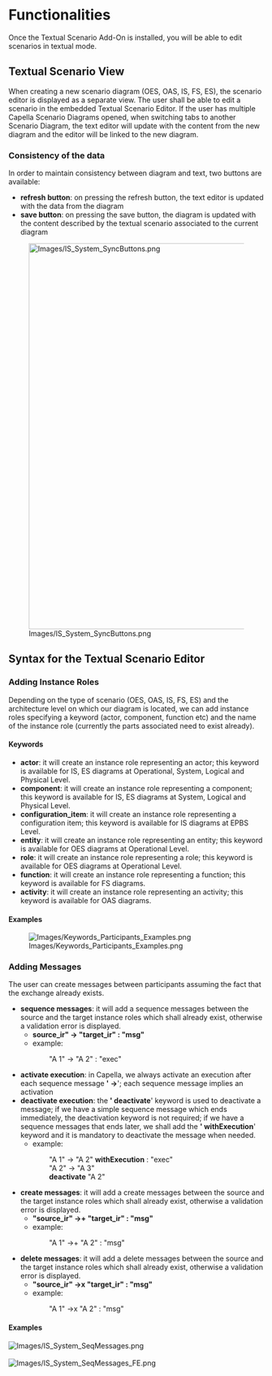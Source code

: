 <!--
	Copyright (c) 2020 THALES GLOBAL SERVICES.
	
	This program and the accompanying materials are made available under the
	terms of the Eclipse Public License 2.0 which is available at
	http://www.eclipse.org/legal/epl-2.0
	
	SPDX-License-Identifier: EPL-2.0
	
	Contributors:
	   Thales - initial API and implementation
-->

=Functionalities=

Once the Textual Scenario Add-On is installed, you will be able to edit scenarios in textual mode.

==Textual Scenario View==

When creating a new scenario diagram (OES, OAS, IS, FS, ES), the scenario editor is displayed as a separate view. The user shall be able to edit a scenario in the embedded Textual Scenario Editor. If the user has multiple Capella Scenario Diagrams opened, when switching tabs to another Scenario Diagram, the text editor will update with the content from the new diagram and the editor will be linked to the new diagram.

===Consistency of the data===
In order to maintain consistency between diagram and text, two buttons are available:
* ''' refresh button ''': on pressing the refresh button, the text editor is updated with the data from the diagram
* ''' save button ''': on pressing the save button, the diagram is updated with the content described by the textual scenario associated to the current diagram
[[Image:Images/IS_System_SyncButtons.png|center|760px]]

==Syntax for the Textual Scenario Editor==

===Adding Instance Roles===
Depending on the type of scenario (OES, OAS, IS, FS, ES) and the architecture level on which our diagram is located, we can add instance roles specifying a keyword (actor, component, function etc) and the name of the instance role (currently the parts associated need to exist already).

====Keywords====
* ''' actor ''': it will create an instance role representing an actor; this keyword is available for IS, ES diagrams at Operational, System, Logical and Physical Level.
* ''' component ''': it will create an instance role representing a component; this keyword is available for IS, ES diagrams at System, Logical and Physical Level.
* ''' configuration_item ''': it will create an instance role representing a configuration item; this keyword is available for IS diagrams at EPBS Level.
* ''' entity ''': it will create an instance role representing an entity; this keyword is available for OES diagrams at Operational Level.
* ''' role ''': it will create an instance role representing a role; this keyword is available for OES diagrams at Operational Level.
* ''' function ''': it will create an instance role representing a function; this keyword is available for FS diagrams.
* ''' activity ''': it will create an instance role representing an activity; this keyword is available for OAS diagrams.

====Examples====

[[Image:Images/Keywords_Participants_Examples.png|center]]

===Adding Messages===
The user can create messages between participants assuming the fact that the exchange already exists.

* ''' sequence messages ''': it will add a sequence messages between the source and the target instance roles which shall already exist, otherwise a validation error is displayed.
** ''' source_ir" -> "target_ir" : "msg" '''
** example:
::: "A 1" -> "A 2" : "exec" 
* ''' activate execution ''': in Capella, we always activate an execution after each sequence message '''' -> ''''; each sequence message implies an activation 
* ''' deactivate execution ''': the '''' deactivate '''' keyword is used to deactivate a message; if we have a simple sequence message which ends immediately, the deactivation keyword is not required; if we have a sequence messages that ends later, we shall add the '''' withExecution '''' keyword and it is mandatory to deactivate the message when needed.
** example:
::: "A 1" -> "A 2" ''' withExecution ''' : "exec"
::: "A 2" -> "A 3"
::: '''deactivate''' "A 2"
* ''' create messages ''': it will add a create messages between the source and the target instance roles which shall already exist, otherwise a validation error is displayed.
** ''' "source_ir" ->+ "target_ir" : "msg" '''
** example:
::: "A 1" ->+ "A 2" : "msg" 
* ''' delete messages ''': it will add a delete messages between the source and the target instance roles which shall already exist, otherwise a validation error is displayed.
** ''' "source_ir" ->x "target_ir" : "msg" '''
** example:
:::"A 1" ->x "A 2" : "msg" 

==== Examples ====

[[Image:Images/IS_System_SeqMessages.png|center]]
<br>
<br>
[[Image:Images/IS_System_SeqMessages_FE.png|center]]


